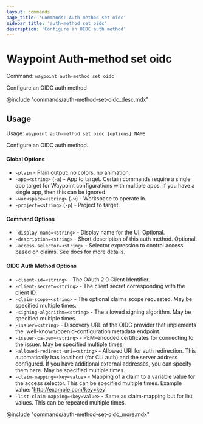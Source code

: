 ```yaml
---
layout: commands
page_title: 'Commands: Auth-method set oidc'
sidebar_title: 'auth-method set oidc'
description: 'Configure an OIDC auth method'
---
```


# Waypoint Auth-method set oidc

Command: `waypoint auth-method set oidc`

Configure an OIDC auth method

@include "commands/auth-method-set-oidc_desc.mdx"

## Usage

Usage: `waypoint auth-method set oidc [options] NAME`

Configure an OIDC auth method.

#### Global Options

- `-plain` - Plain output: no colors, no animation.
- `-app=<string>` (`-a`) - App to target. Certain commands require a single app target for Waypoint configurations with multiple apps. If you have a single app, then this can be ignored.
- `-workspace=<string>` (`-w`) - Workspace to operate in.
- `-project=<string>` (`-p`) - Project to target.

#### Command Options

- `-display-name=<string>` - Display name for the UI. Optional.
- `-description=<string>` - Short description of this auth method. Optional.
- `-access-selector=<string>` - Selector expression to control access based on claims. See docs for more details.

#### OIDC Auth Method Options

- `-client-id=<string>` - The OAuth 2.0 Client Identifier.
- `-client-secret=<string>` - The client secret corresponding with the client ID.
- `-claim-scope=<string>` - The optional claims scope requested. May be specified multiple times.
- `-signing-algorithm=<string>` - The allowed signing algorithm. May be specified multiple times.
- `-issuer=<string>` - Discovery URL of the OIDC provider that implements the .well-known/openid-configuration metadata endpoint.
- `-issuer-ca-pem=<string>` - PEM-encoded certificates for connecting to the issuer. May be specified multiple times.
- `-allowed-redirect-uri=<string>` - Allowed URI for auth redirection. This automatically has localhost (for CLI auth) and the server address configured. If you have additional external addresses, you can specify them here. May be specified multiple times.
- `-claim-mapping=<key=value>` - Mapping of a claim to a variable value for the access selector. This can be specified multiple times. Example value: 'http://example.com/key=key'
- `-list-claim-mapping=<key=value>` - Same as claim-mapping but for list values. This can be repeated multiple times.

@include "commands/auth-method-set-oidc_more.mdx"
